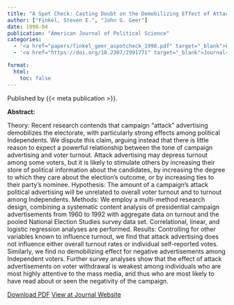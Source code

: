 ```yaml
---
title: "A Spot Check: Casting Doubt on the Demobilizing Effect of Attack Advertising"
author: ["Finkel, Steven E.", "John G. Geer"]
date: 1998-04
publication: "American Journal of Political Science"
categories:
  - '<a href="papers/finkel_geer_aspotcheck_1998.pdf" target="_blank">PDF</a>'
  - '<a href="https://doi.org/10.2307/2991771" target="_blank">Journal</a>'

format:
  html:
    toc: false
---
```


Published by {{< meta publication >}}.

**Abstract:**

::: justify-text
Theory: Recent research contends that campaign "attack" advertising demobilizes the electorate, with particularly strong effects among political Independents. We dispute this claim, arguing instead that there is little reason to expect a powerful relationship between the tone of campaign advertising and voter turnout. Attack advertising may depress turnout among some voters, but it is likely to stimulate others by increasing their store of political information about the candidates, by increasing the degree to which they care about the election's outcome, or by increasing ties to their party's nominee. Hypothesis: The amount of a campaign's attack political advertising will be unrelated to overall voter turnout and to turnout among Independents. Methods: We employ a multi-method research design, combining a systematic content analysis of presidential campaign advertisements from 1960 to 1992 with aggregate data on turnout and the pooled National Election Studies survey data set. Correlational, linear, and logistic regression analyses are performed. Results: Controlling for other variables known to influence turnout, we find that attack advertising does not influence either overall turnout rates or individual self-reported votes. Similarly, we find no demobilizing effect for negative advertisements among Independent voters. Further survey analyses show that the effect of attack advertisements on voter withdrawal is weakest among individuals who are most highly attentive to the mass media, and thus who are most likely to have read about or seen the negativity of the campaign.
:::

[Download PDF](papers/finkel_geer_aspotcheck_1998.pdf){.btn .btn-outline-success target="_blank"} [View at Journal Website](https://doi.org/10.2307/2991771){.btn .btn-outline-success target="_blank"}
